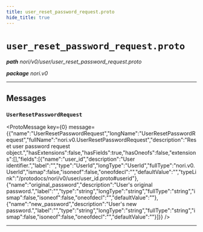 ```yaml
---
title: user_reset_password_request.proto
hide_title: true
---
```



# `user_reset_password_request.proto`
_**path** nori/v0/user/user_reset_password_request.proto_

_**package** nori.v0_



---

## Messages


### `UserResetPasswordRequest`
<ProtoMessage key={0} message={{"name":"UserResetPasswordRequest","longName":"UserResetPasswordRequest","fullName":"nori.v0.UserResetPasswordRequest","description":"Reset user password request object.","hasExtensions":false,"hasFields":true,"hasOneofs":false,"extensions":[],"fields":[{"name":"user_id","description":"User identifier.","label":"","type":"UserId","longType":"UserId","fullType":"nori.v0.UserId","ismap":false,"isoneof":false,"oneofdecl":"","defaultValue":"","typeLink":"/protodocs/nori/v0/user/user_id.proto#userid"},{"name":"original_password","description":"User's original password.","label":"","type":"string","longType":"string","fullType":"string","ismap":false,"isoneof":false,"oneofdecl":"","defaultValue":""},{"name":"new_password","description":"User's new password.","label":"","type":"string","longType":"string","fullType":"string","ismap":false,"isoneof":false,"oneofdecl":"","defaultValue":""}]}} />

---


  